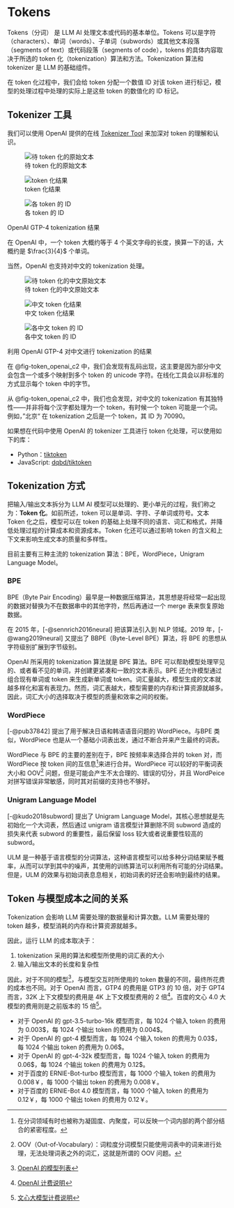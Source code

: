 # Tokens

Tokens（分词） 是 LLM AI 处理文本或代码的基本单位。Tokens 可以是字符（characters）、单词（words）、子单词（subwords）或其他文本段落（segments of text）或代码段落（segments of code），tokens 的具体内容取决于所选的 token 化（tokenization）算法和方法。Tokenization 算法和 tokenizer 是 LLM 的基础组件。

在 token 化过程中，我们会给 token 分配一个数值 ID 对该 token 进行标记，模型的处理过程中处理的实际上是这些 token 的数值化的 ID 标记。

## Tokenizer 工具
我们可以使用 OpenAI 提供的在线 [Tokenizer Tool](https://platform.openai.com/tokenizer) 来加深对 token 的理解和认识。

![待 token 化的原始文本](./images/token_openai_demo_1.jpg){#fig-token_openai_1}

::: {#fig-elephants layout-ncol=2}

![token 化结果](./images/token_openai_demo_2.jpg){#fig-token_openai_2}

![各 token 的 ID](./images/token_openai_demo_3.jpg){#fig-token_openai_3}

OpenAI GTP-4 tokenization 结果
:::

在 OpenAI 中，一个 token 大概约等于 4 个英文字母的长度，换算一下的话，大概约是 $\frac{3}{4}$ 个单词。

当然，OpenAI 也支持对中文的 tokenization 处理。 

![待 token 化的中文原始文本](./images/token_openai_demo_c_1.jpg){#fig-token_openai_c1}

::: {#fig-open_token layout-ncol=2}

![中文 token 化结果](./images/token_openai_demo_c_2.jpg){#fig-token_openai_c2}

![各中文 token 的 ID](./images/token_openai_demo_c_3.jpg){#fig-token_openai_c3}

利用 OpenAI GTP-4 对中文进行 tokenization 的结果
:::

:::{.callout-warning}
在 @fig-token_openai_c2 中，我们会发现有乱码出现，这主要是因为部分中文会包含一个或多个映射到多个 token 的 unicode 字符。在线化工具会以非标准的方式显示每个 token 中的字节。
:::

从 @fig-token_openai_c2 中，我们也会发现，对中文的 tokenization 有其独特性——并非将每个汉字都处理为一个 token，有时候一个 token 可能是一个词。例如，”北京“ 在 tokenization 之后是一个 token，其 ID 为 70090。

如果想在代码中使用 OpenAI 的 tokenizer 工具进行 token 化处理，可以使用如下的库：

* Python：[tiktoken](https://github.com/openai/tiktoken)
* JavaScript: [dqbd/tiktoken](https://github.com/dqbd/tiktoken)

## Tokenization 方式
把输入/输出文本拆分为 LLM AI 模型可以处理的、更小单元的过程，我们称之为：**Token 化**。如前所述，token 可以是单词、字符、子单词或符号。文本 Token 化之后，模型可以在 token 的基础上处理不同的语言、词汇和格式，并降低处理过程的计算成本和资源成本。Token 化还可以通过影响 token 的含义和上下文来影响生成文本的质量和多样性。

目前主要有三种主流的 tokenization 算法：BPE，WordPiece，Unigram Language Model。

### BPE
BPE（Byte Pair Encoding）最早是一种数据压缩算法，其思想是将经常一起出现的数据对替换为不在数据串中的其他字符，然后再通过一个 merge 表来恢复原始数据。

在 2015 年，[-@sennrich2016neural] 把该算法引入到 NLP 领域。2019 年，[-@wang2019neural] 又提出了 BBPE（Byte-Level BPE）算法，将 BPE 的思想从字符级别扩展到字节级别。

OpenAI 所采用的 tokenization 算法就是 BPE 算法。BPE 可以帮助模型处理罕见的、或者看不见的单词，并创建更紧凑和一致的文本表示。BPE 还允许模型通过组合现有单词或 token 来生成新单词或 token。词汇量越大，模型生成的文本就越多样化和富有表现力。然而，词汇表越大，模型需要的内存和计算资源就越多。因此，词汇大小的选择取决于模型的质量和效率之间的权衡。

### WordPiece
[-@pub37842] 提出了用于解决日语和韩语语音问题的 WordPiece。与BPE 类似，WordPiece 也是从一个基础小词表出发，通过不断合并来产生最终的词表。

WordPiece 与 BPE 的主要的差别在于，BPE 按频率来选择合并的 token 对，而 WordPiece 按 token 间的互信息[^1]来进行合并。WordPiece 可以较好的平衡词表大小和 OOV[^2] 问题，但是可能会产生不太合理的、错误的切分，并且 WordPeice 对拼写错误非常敏感，同时其对前缀的支持也不够好。

### Unigram Language Model
[-@kudo2018subword] 提出了 Unigram Language Model，其核心思想就是先初始化一个大词表，然后通过 unigram 语言模型计算删除不同 subword 造成的损失来代表 subword 的重要性，最后保留 loss 较大或者说重要性较高的 subword。

ULM 是一种基于语言模型的分词算法，这种语言模型可以给多种分词结果赋予概率，从而可以学到其中的噪声，其使用的训练算法可以利用所有可能的分词结果。但是，ULM 的效果与初始词表息息相关，初始词表的好还会影响到最终的结果。

## Token 与模型成本之间的关系
Tokenization 会影响 LLM 需要处理的数据量和计算次数。LLM 需要处理的 token 越多，模型消耗的内存和计算资源就越多。

因此，运行 LLM 的成本取决于：

1. tokenization 采用的算法和模型所使用的词汇表的大小
2. 输入/输出文本的长度和复杂性

因此，对于不同的模型[^3]，与模型交互时所使用的 token 数量的不同，最终所花费的成本也不同。对于 OpenAI 而言，GTP4 的费用是 GTP3 的 10 倍，对于 GPT4 而言，32K 上下文模型的费用是 4K 上下文模型费用的 2 倍[^4]。百度的文心 4.0 大模型的费用则是之前版本的 15 倍[^5]。

* 对于 OpenAI 的 gpt-3.5-turbo-16k 模型而言，每 1024 个输入 token 的费用为 0.003\$，每 1024 个输出 token 的费用为 0.004\$。
* 对于 OpenAI 的 gpt-4 模型而言，每 1024 个输入 token 的费用为 0.03\$，每 1024 个输出 token 的费用为 0.06\$。
* 对于 OpenAI 的 gpt-4-32k 模型而言，每 1024 个输入 token 的费用为 0.06\$，每 1024 个输出 token 的费用为 0.12\$。
* 对于百度的 ERNIE-Bot-turbo 模型而言，每 1000 个输入 token 的费用为 0.008￥，每 1000 个输出 token 的费用为 0.008￥。
* 对于百度的 ERNIE-Bot 4.0 模型而言，每 1000 个输入 token 的费用为 0.12￥，每 1000 个输出 token 的费用为 0.12￥。

[^1]: 在分词领域有时也被称为凝固度、内聚度，可以反映一个词内部的两个部分结合的紧密程度。

[^2]: OOV（Out-of-Vocabulary）：词粒度分词模型只能使用词表中的词来进行处理，无法处理词表之外的词汇，这就是所谓的 OOV 问题。

[^3]: [OpenAI 的模型列表](https://platform.openai.com/docs/models)

[^4]: [OpenAI 计费说明](https://openai.com/pricing)

[^5]: [文心大模型计费说明](https://cloud.baidu.com/doc/WENXINWORKSHOP/s/Blfmc9dlf)